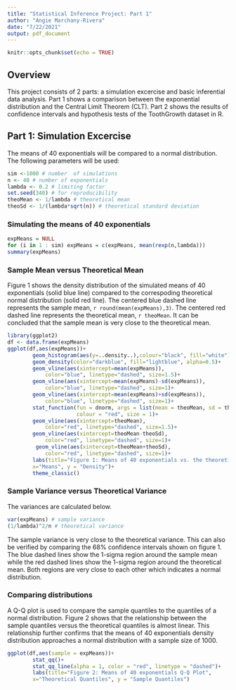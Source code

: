 ```yaml
---
title: "Statistical Inference Project: Part 1"
author: "Angie Marchany-Rivera"
date: "7/22/2021"
output: pdf_document
---
```


```r
knitr::opts_chunk$set(echo = TRUE)
```
## Overview
This project consists of 2 parts: a simulation excercise and basic inferential data analysis.  Part 1 shows a comparison between the exponential distribution and the Central Limit Theorem (CLT). Part 2 shows the results of confidence intervals and hypothesis tests of the ToothGrowth dataset in R.

## Part 1: Simulation Excercise

The means of 40 exponentials will be compared to a normal distribution. The following parameters will be used:

```r
sim <-1000 # number  of simulations
n <- 40 # number of exponentials
lambda <- 0.2 # limiting factor
set.seed(340) # for reproducibility
theoMean <- 1/lambda # theoretical mean
theoSd <- 1/(lambda*sqrt(n)) # theoretical standard deviation
```

### Simulating the means of 40 exponentials

```r
expMeans = NULL
for (i in 1 : sim) expMeans = c(expMeans, mean(rexp(n,lambda)))
summary(expMeans)

```

### Sample Mean versus Theoretical Mean
Figure 1 shows the density distribution of the simulated means of 40 exponentials (solid blue line) compared to the correspoding theoretical normal distribution (solid red line). The centered blue dashed line represents the sample mean, `r round(mean(expMeans),3)`. The centered red dashed line represents the theoretical mean, `r theoMean`.  It can be concluded that the sample mean is very close to the theoretical mean. 

```r
library(ggplot2)
df <- data.frame(expMeans)
ggplot(df,aes(expMeans))+
        geom_histogram(aes(y=..density..),colour="black", fill="white")+
        geom_density(color="darkblue", fill="lightblue", alpha=0.5)+
        geom_vline(aes(xintercept=mean(expMeans)),
            color="blue", linetype="dashed", size=1.5)+
        geom_vline(aes(xintercept=mean(expMeans)-sd(expMeans)),
            color="blue", linetype="dashed", size=1)+
        geom_vline(aes(xintercept=mean(expMeans)+sd(expMeans)),
            color="blue", linetype="dashed", size=1)+
        stat_function(fun = dnorm, args = list(mean = theoMean, sd = theoSd),
                      colour = "red", size = 1)+
        geom_vline(aes(xintercept=theoMean),
            color="red", linetype="dashed", size=1.5)+
        geom_vline(aes(xintercept=theoMean-theoSd),
            color="red", linetype="dashed", size=1)+
         geom_vline(aes(xintercept=theoMean+theoSd),
            color="red", linetype="dashed", size=1)+
        labs(title="Figure 1: Means of 40 exponentials vs. the theoretical normal distribution", 
        x="Means", y = "Density")+
        theme_classic()
```

### Sample Variance versus Theoretical Variance
The variances are calculated below.

```r
var(expMeans) # sample variance
(1/lambda)^2/n # theoretical variance
```
The sample variance is very close to the theoretical variance. This can also be verified by comparing the 68% confidence intervals shown on figure 1. The blue dashed lines show the 1-sigma region around the sample mean while the red dashed lines show the 1-sigma region around the theoretical mean. Both regions are very close to each other which indicates a normal distribution.


### Comparing distributions
A Q-Q plot is used to compare the sample quantiles to the quantiles of a normal distribution. Figure 2 shows that the relationship between the sample quantiles versus the theoretical quantiles is almost linear. This relationship further confirms that the means of 40 exponentials density distribution approaches a normal distribution with a sample size of 1000.

```r
ggplot(df,aes(sample = expMeans))+
        stat_qq()+ 
        stat_qq_line(alpha = 1, color = "red", linetype = "dashed")+
        labs(title="Figure 2: Means of 40 exponentials Q-Q Plot", 
        x="Theoretical Quantiles", y = "Sample Quantiles")
```

